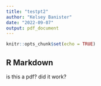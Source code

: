 ```yaml
---
title: "testpt2"
author: "Kelsey Banister"
date: "2022-09-07"
output: pdf_document
---
```


```r
knitr::opts_chunk$set(echo = TRUE)
```

## R Markdown

is this a pdf? did it work?